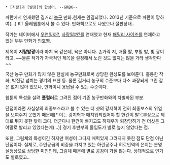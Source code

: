  * [지랄]과 [발광]의 합성어. --GRBK--

파란에서 연재했던 길거리 [[농구]] 만화.현재는 완결되었다.  2013년 기준으로 파란이 망하여(...) KT 올레웹툰에서 볼 수 있다. 만화책으로도 나왔으나 절판상태.. 

작가는 네이버에서 [[우연일까?]], [[사랑일까?]]를 연재했고 현재 [[패밀리 사이즈]]를 연재하고 있는 부부 만화가 [[인호빵]].

제목이 '''지랄발광'''이라 마치 욕 같은데, 욕은 아니다. 손가락 지, 매울 랄, 뿌릴 발, 빛 광이라고. ~~물론 작가가 자극적인 제목을 설정해서 노린 것도 없지는 않을 거라 생각한다~~

국산 농구 만화가 많지 않은 현실에 농구만화로써 상당한 완성도를 보여준다. 훌륭한 작화, 박진감 넘치는 경기의 표현 등. 물론 길거리 농구의 수준보다 다소 과장되게 그린 감은 없지 않아 있으나, 만화이니 용납될 수 있는 수준이다. 

웹툰의 특성을 살려 '''풀컬러'''로 그려진 점이 기존 농구만화와의 차별화된 부분.

단점이라면 사실상의 최종보스라고 볼 수 있는 더 샷의 강지혁이 전혀 최종보스의 위엄을 보여주지 못했기 때문에[* 이는 강지혁과 매치업되었어야 할 한건이 발목부상으로 제대로 뛰지 못한 탓이 크다. 더군다나 한건이 빠지고도 하재우가 퇴장당하기 전 더샷은 그야말로 발리고 있었다는게(...)] 경기 후반부의 몰입도가 별로 높지 않았다는 점.

또한, 그림체의 특성이긴 하지만 여성이 그다지 매력있게 그려지지 못한 점도 단점 아닌 단점이다. 실제로, 주인공급의 비중을 가지고 있는 하린공주나 히로인역의 은지는 분명 설정상으로 상당한 미인인데, 그림체 때문에 별로 공감이 가질 않는다. 상대적으로 인기도 별로였고..
